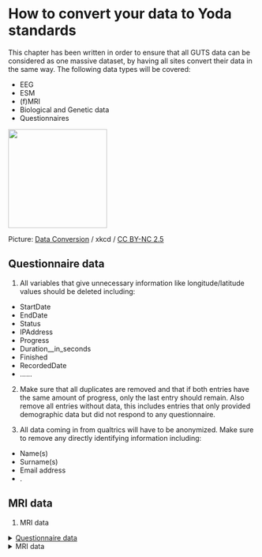# How to convert your data to Yoda standards

This chapter has been written in order to ensure that all GUTS data can be considered as one massive dataset, by having all sites convert their data in the same way. The following data types will be covered:

-   EEG
-   ESM
-   (f)MRI
-   Biological and Genetic data
-   Questionnaires

![](images/data_trap_2x.png){width="200"}

Picture: [Data Conversion](https://imgs.xkcd.com/comics/data_trap.png) / xkcd / [CC BY-NC 2.5](https://creativecommons.org/licenses/by-nc/2.5/)

::: {.callout-note collapse="false"}
# Questionnaire data

1.  All variables that give unnecessary information like longitude/latitude values should be deleted including:

-   StartDate
-   EndDate
-   Status
-   IPAddress
-   Progress
-   Duration\_\_in_seconds
-   Finished
-   RecordedDate
-   ......

2.  Make sure that all duplicates are removed and that if both entries have the same amount of progress, only the last entry should remain. Also remove all entries without data, this includes entries that only provided demographic data but did not respond to any questionnaire.

3.  All data coming in from qualtrics will have to be anonymized. Make sure to remove any directly identifying information including:

-   Name(s)
-   Surname(s)
-   Email address
-   .
:::

::: {.callout-note collapse="true"}
# MRI data

1.  MRI data
:::

</details>

<details>

<summary>[Questionnaire data]{.underline}</summary>

1.  All variables that give unnecessary information like longitude/latitude values should be deleted including:

-   StartDate
-   EndDate
-   Status
-   IPAddress
-   Progress
-   Duration\_\_in_seconds
-   Finished
-   RecordedDate
-   ......

2.  Make sure that all duplicates are removed and that if both entries have the same amount of progress, only the last entry should remain. Also remove all entries without data, this includes entries that only provided demographic data but did not respond to any questionnaire.

3.  All data coming in from qualtrics will have to be anonymized. Make sure to remove any directly identifying information including:

-   Name(s)
-   Surname(s)
-   Email address
-   .

</details>

<details>

<summary>MRI data</summary>

1.  [MRI data]{.underline}

</details>
